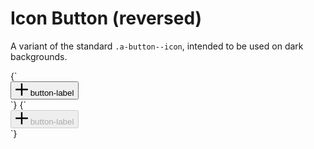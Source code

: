 
<Meta title="Atoms/Button/Icon-reversed" />

# Icon Button (reversed)

A variant of the standard `.a-button--icon`, intended to be used on dark backgrounds.

<Canvas>
  <Story name="Icon-reversed">
    {`
      <div class="u-bg--gray-90 u-padding-m">
        <button class="a-button a-button--icon a-button--icon-reversed" title="button-label">
          <svg class="a-icon" viewBox="0 0 100 100" width="20" height="20" xmlns="http://www.w3.org/2000/svg">
            <path d="m55.94 1.03v43h43v12h-43v43h-12v-43h-43v-12h43v-43z" fill-rule="evenodd"/>
          </svg>
          <span class="u-sr-only">button-label</span>
        </a>
      </div>
    `}
  </Story>
  <Story name="Icon-reversed [disabled]">
    {`
      <div class="u-bg--gray-90 u-padding-m">
        <button class="a-button a-button--icon a-button--icon-reversed" title="button-label" disabled>
          <svg class="a-icon" viewBox="0 0 100 100" width="20" height="20" xmlns="http://www.w3.org/2000/svg">
            <path d="m55.94 1.03v43h43v12h-43v43h-12v-43h-43v-12h43v-43z" fill-rule="evenodd"/>
          </svg>
          <span class="u-sr-only">button-label</span>
        </a>
      </div>
    `}
  </Story>
</Canvas>

